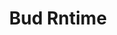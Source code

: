 ---
title: "Bud Rntime"
description: "
This Helm chart deploys a comprehensive set of microservices and infrastructure components for the Bud ecosystem, leveraging Dapr for inter-service communication and observability. It includes deployments for core applications, databases, caching, monitoring, and related tools.

Description of your new file."
---